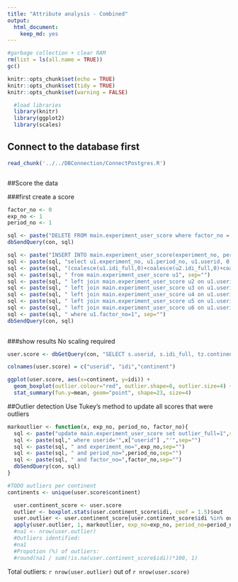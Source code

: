 ```yaml
---
title: "Attribute analysis - Combined"
output: 
  html_document: 
    keep_md: yes
---
```


```r
#garbage collection + clear RAM
rm(list = ls(all.name = TRUE))
gc()
```

```r
knitr::opts_chunk$set(echo = TRUE)
knitr::opts_chunk$set(tidy = TRUE)
knitr::opts_chunk$set(warning = FALSE)
```

```r
  #load libraries
  library(knitr)
  library(ggplot2)
  library(scales)

```

## Connect to the database first
```r
read_chunk('../../DBConnection/ConnectPostgres.R')
```

```r
```

##Score the data

###first create a score
```r
factor_no <- 0
exp_no <- 1
period_no <- 1

sql <- paste("DELETE FROM main.experiment_user_score where factor_no = 0",sep="")
dbSendQuery(con, sql)

sql <- paste("INSERT INTO main.experiment_user_score(experiment_no, period_no, userid, factor_no, idi_full)",sep="")
sql <- paste(sql, "select u1.experiment_no, u1.period_no, u1.userid, 0,", sep="")
sql <- paste(sql, "(coalesce(u1.idi_full,0)+coalesce(u2.idi_full,0)+coalesce(u3.idi_full,0)+coalesce(u4.idi_full,0)+coalesce(u5.idi_full,0)+coalesce(u6.idi_full,0))/6 as idi_full", sep="")    
sql <- paste(sql, " from main.experiment_user_score u1", sep="")
sql <- paste(sql, " left join main.experiment_user_score u2 on u1.userid = u2.userid and u2.factor_no=2", sep="")
sql <- paste(sql, " left join main.experiment_user_score u3 on u1.userid = u3.userid and u3.factor_no=3", sep="")
sql <- paste(sql, " left join main.experiment_user_score u4 on u1.userid = u4.userid and u4.factor_no=4", sep="")
sql <- paste(sql, " left join main.experiment_user_score u5 on u1.userid = u5.userid and u5.factor_no=5", sep="")
sql <- paste(sql, " left join main.experiment_user_score u6 on u1.userid = u6.userid and u6.factor_no=6", sep="")
sql <- paste(sql, " where u1.factor_no=1", sep="")
dbSendQuery(con, sql)
    
```

###show results
No scaling required

```r
user.score <- dbGetQuery(con, "SELECT s.userid, s.idi_full, tz.continent from main.experiment_user_score s join main.experiment_user u on u.userid = s.userid left join main.timezone_r tz on tz.timezone = u.timezone where s.factor_no = 0 and s.experiment_no = u.experiment_no and s.period_no = u.period_no")

colnames(user.score) = c("userid", "idi","continent")

ggplot(user.score, aes(x=continent, y=idi)) +
  geom_boxplot(outlier.colour="red", outlier.shape=8, outlier.size=4) +
  stat_summary(fun.y=mean, geom="point", shape=23, size=4) 


```

##Outlier detection
Use Tukey's method to update all scores that were outliers

```r

markoutlier <- function(x, exp_no, period_no, factor_no){
  sql <- paste("update main.experiment_user_score set outlier_full=1",sep="")
  sql <- paste(sql," where userid='",x["userid"] ,"'",sep="")
  sql <- paste(sql, " and experiment_no=",exp_no,sep="")
  sql <- paste(sql, " and period_no=",period_no,sep="")
  sql <- paste(sql, " and factor_no=",factor_no,sep="")
  dbSendQuery(con, sql)  
}

#TODO outliers per continent
continents <- unique(user.score$continent)

  user.continent_score <- user.score
  outlier <- boxplot.stats(user.continent_score$idi, coef = 1.5)$out
  user.outlier <- user.continent_score[user.continent_score$idi %in% outlier,]
  apply(user.outlier, 1, markoutlier, exp_no=exp_no, period_no=period_no,factor_no=factor_no)
  #na1 <- nrow(user.outlier)
  #Outliers identified:
  #na1
  #Propotion (%) of outliers:
  #round(na1 / sum(!is.na(user.continent_score$idi))*100, 1)

```

Total outliers: `r nrow(user.outlier)` out of `r nrow(user.score)`

```r
```